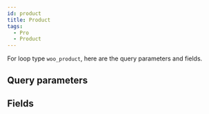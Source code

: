 ```yaml
---
id: product
title: Product
tags:
  - Pro
  - Product
---
```


For loop type `woo_product`, here are the query parameters and fields.

## Query parameters

<QueryArgsList args={json.query_args} />

## Fields

<FieldsList fields={json.fields} />
